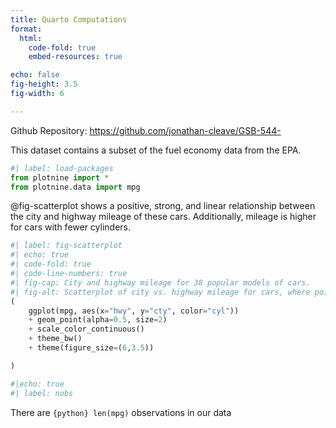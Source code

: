 ```yaml
---
title: Quarto Computations
format:
  html:
    code-fold: true
    embed-resources: true

echo: false
fig-height: 3.5
fig-width: 6

---
```

Github Repository: <https://github.com/jonathan-cleave/GSB-544->

This dataset contains a subset of the fuel economy data from the EPA.

```python
#| label: load-packages
from plotnine import *
from plotnine.data import mpg
```

@fig-scatterplot shows a positive, strong, and linear relationship between the city and highway mileage of these cars.
Additionally, mileage is higher for cars with fewer cylinders.

```python
#| label: fig-scatterplot
#| echo: true
#| code-fold: true
#| code-line-numbers: true
#| fig-cap: City and highway mileage for 38 popular models of cars.
#| fig-alt: Scatterplot of city vs. highway mileage for cars, where points are colored by the number of cylinders. The plot displays a positive, linear, and strong relationship between city and highway mieage, and mileage increase as the number of cylinders decreases.
(
    ggplot(mpg, aes(x="hwy", y="cty", color="cyl"))
    + geom_point(alpha=0.5, size=2)
    + scale_color_continuous()
    + theme_bw()
    + theme(figure_size=(6,3.5))

)
```

```python
#|echo: true
#| label: nobs
```

There are `{python} len(mpg)` observations in our data